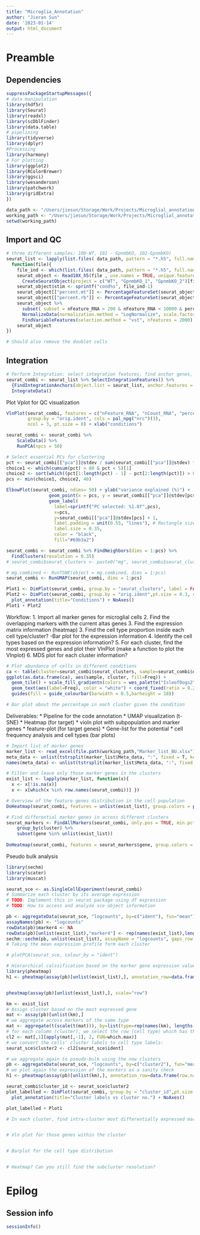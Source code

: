 ```yaml
---
title: "Microglia_Annotation"
author: "Jieran Sun"
date: '2023-01-14'
output: html_document
---
```

# Preamble

## Dependencies

```r
suppressPackageStartupMessages({
# data manipulation
library(hdf5r) 
library(Seurat)
library(readxl)
library(scDblFinder)
library(data.table)
# pipelining
library(tidyverse) 
library(dplyr)
#Processing
library(harmony)
# For plotting
library(ggplot2)
library(RColorBrewer)
library(ggsci)
library(wesanderson)
library(patchwork)
library(gridExtra)
})

data_path <- "/Users/jiesun/Storage/Work/Projects/Microglial_annotation/Data/"
working_path <- "/Users/jiesun/Storage/Work/Projects/Microglial_annotation/Microglial-annotation" 
setwd(working_path)
```

## Import and QC

```r
# three different samples: 100-WT, 101 - GpnmbKO, 102-GpnmbKO)
seurat_list <- lapply(list.files( data_path, pattern = "*.h5", full.name =TRUE), 
  function(file){
    file_ind <- which(list.files( data_path, pattern = "*.h5", full.name =TRUE) == file)
    seurat_object <- Read10X_h5(file , use.names = TRUE, unique.features = TRUE) %>% 
      CreateSeuratObject(project = c("WT", "GpnmbKO_1", "GpnmbKO_2")[file_ind], min.cells = 3, min.features = 200)
    seurat_object$stim <- sprintf("cond%s", file_ind-1)
    seurat_object[["percent.mt"]] <- PercentageFeatureSet(seurat_object, pattern = "^mt-")
    seurat_object[["percent.rb"]] <- PercentageFeatureSet(seurat_object, pattern = "^Rp[sl]")
    seurat_object %>% 
      subset( subset = nFeature_RNA > 200 & nFeature_RNA < 10000 & percent.mt < 15 & percent.rb < 25 ) %>%
      NormalizeData(normalization.method = "LogNormalize", scale.factor = 10000) %>%
      FindVariableFeatures(selection.method = "vst", nfeatures = 2000) 
    seurat_object
})

# Should also remove the doublet cells
```

## Integration

```r
# Perform Integration: select integration features, find anchor genes, integrate
seurat_combi <- seurat_list %>% SelectIntegrationFeatures() %>% 
  {FindIntegrationAnchors(object.list = seurat_list, anchor.features = .)} %>% 
  IntegrateData()
```

Plot Vplot for QC visualization
```r
VlnPlot(seurat_combi, features = c("nFeature_RNA", "nCount_RNA", "percent.mt"), 
        group.by = "orig.ident", cols = pal_npg("nrc")(3),
        ncol = 3, pt.size = 0) + xlab("conditions") 
```

```r
seurat_combi <- seurat_combi %>%  
    ScaleData() %>%
    RunPCA(npcs = 50)

# Select essential PCs for clustering
pct <- seurat_combi[["pca"]]@stdev / sum(seurat_combi[["pca"]]@stdev) * 100
choice1 <- which(cumsum(pct) > 80 & pct < 5)[1]
choice2 <- sort(which((pct[1:length(pct) - 1] - pct[2:length(pct)]) > 0.1 & cumsum(pct) > 60 ), decreasing = T)[1] + 1
pcs <- min(choice1, choice2, 40)

ElbowPlot(seurat_combi, ndims= 50) + ylab("variance explained (%)") +
                geom_point(x = pcs, y = seurat_combi[["pca"]]@stdev[pcs] , colour = "red") +
                geom_label(
                  label=sprintf("PC selected: %1.0f",pcs), 
                  x=pcs,
                  y=seurat_combi[["pca"]]@stdev[pcs] + 1,
                  label.padding = unit(0.55, "lines"), # Rectangle size around label
                  label.size = 0.35,
                  color = "black",
                  fill="#69b3a2")
```

```r
seurat_combi <- seurat_combi %>% FindNeighbors(dims = 1:pcs) %>%
  FindClusters(resolution = 0.35)
# seurat_combi$seurat_clusters <- paste0("mg", seurat_combi$seurat_clusters)

# mg.combined <- RunTSNE(object = mg.combined, dims = 1:pcs)
seurat_combi <- RunUMAP(seurat_combi, dims = 1:pcs)

Plot1 <- DimPlot(seurat_combi, group.by = "seurat_clusters", label = FALSE, label.color = "black", pt.size = 0.3, cols = pal_simpsons()(12))  + plot_annotation(title="Clusters") + NoAxes()
Plot2 <- DimPlot(seurat_combi, group.by = "orig.ident",pt.size = 0.3, cols = pal_simpsons()(3)) + 
  plot_annotation(title="Conditions") + NoAxes()
Plot1 + Plot2
```
Workflow:
1. Import all marker genes for microglial cells 
2. Find the overlapping markers with the current altas genes 
3. Find the expression matrix information (heatmap)
3. Find the cell type proportion inside each cell type/cluster? -Bar plot for the expression information
4. Identify the cell types based on the expression information?
5. For each cluster, find the most expressed genes and plot their VlnPlot (make a function to plot the Vlnplot)
6. MDS plot for each cluster information? 

```r
# Plot abundance of cells in different conditions
ca <- table(cluster=seurat_combi$seurat_clusters, sample=seurat_combi$orig.ident)
ggplot(as.data.frame(ca), aes(sample, cluster, fill=Freq)) + 
  geom_tile() + scale_fill_gradientn(colors = wes_palette("IsleofDogs2", 10, type = "continuous")) +
  geom_text(aes(label=Freq), color = "white") + coord_fixed(ratio = 0.25) +
  guides(fill = guide_colourbar(barwidth = 0.5,barheight = 18)) 

# Bar plot about the percentage in each cluster given the condition
```

Deliverables:
* Pipeline for the code annotation
* UMAP visualization (t-SNE) 
* Heatmap (for target)
* violn plot with subpopulation and marker genes 
* feature-plot (for target genes) 
* Gene-list for the potential 
* cell frequency analysis and cell types (bar plots)

```r
# Import list of marker genes 
marker_list <- read_excel(file.path(working_path,"Marker_list_BU.xlsx")) %>% {.[c(4:13)]}
meta_data <- unlist(tstrsplit(marker_list$Meta_data, ":", fixed = T, keep = 2))
names(meta_data) <- unlist(tstrsplit(marker_list$Meta_data, ":", fixed = T, keep = 1))

# Filter and leave only those marker genes in the clusters
exist_list <- lapply(marker_list, function(x){
  x <- x[!is.na(x)] 
  x <- x[which(x %in% row.names(seurat_combi))] })

# Overview of the feature genes distribution in the cell population
DoHeatmap(seurat_combi, features = unlist(exist_list), group.colors = pal_npg("nrc")(8))
```

```r
# Find differential marker genes in across different clusters 
seurat_markers <- FindAllMarkers(seurat_combi, only.pos = TRUE, min.pct = 0.25, logfc.threshold = 0.25, test.use = "bimod", verbose = FALSE) %>%
    group_by(cluster) %>%
    subset(gene %in% unlist(exist_list))
  
DoHeatmap(seurat_combi, features = seurat_markers$gene, group.colors = pal_simpsons()(12))
```
Pseudo bulk analysis
```r
library(sechm)
library(scater)
library(muscat)

seurat_sce <- as.SingleCellExperiment(seurat_combi)
# Summarize each cluster by its average expression 
# TODO: Implement this in seurat package using df expression
# TODO: How to access and analyze sce object information

pb <- aggregateData(seurat_sce, "logcounts", by=c("ident"), fun="mean")
assayNames(pb) <- "logcounts"
rowData(pb)$marker4 <- NA
rowData(pb)[unlist(exist_list),"marker4"] <- rep(names(exist_list),lengths(exist_list))
sechm::sechm(pb, unlist(exist_list), assayName = "logcounts", gaps_row = "marker4", show_colnames = TRUE, do.scale = TRUE, breaks=1, row_title_rot=0)
# Taking the mean expression profile form each cluster

# plotPCA(seurat_sce, colour_by = "ident")
```


```r
# Hierarchical calssification based on the marker gene expression value
library(pheatmap)
h1 <- pheatmap(assay(pb)[unlist(exist_list),], annotation_row=data.frame(row.names=unlist(exist_list), type=rep(names(exist_list), lengths(exist_list))), split=rep(names(exist_list), lengths(exist_list)), cluster_rows=FALSE, scale="row")


pheatmap(assay(pb)[unlist(exist_list),], scale="row")
```

```r
km <- exist_list
# Assign cluster based on the most expressed gene
mat <- assay(pb)[unlist(km),]
# we aggregate across markers of the same type
mat <- aggregate(t(scale(t(mat))), by=list(type=rep(names(km), lengths(km))), FUN=sum)
# for each column (cluster), we select the row (cell type) which has the maximum aggregated value
cl2 <- mat[,1][apply(mat[,-1], 2, FUN=which.max)]
# we convert the cells' cluster labels to cell type labels:
seurat_sce$cluster2 <- cl2[seurat_sce$ident]

# we aggregate again to pseudo-bulk using the new clusters
pb <- aggregateData(seurat_sce, "logcounts", by=c("cluster2"), fun="mean")
# we plot again the expression of the markers as a sanity check
h1 <- pheatmap(assay(pb)[unlist(km),], annotation_row=data.frame(row.names=unlist(km), type=rep(names(km), lengths(km))), split=rep(names(km), lengths(km)), cluster_rows=FALSE, scale="row")
```
```r
seurat_combi$cluster_id <- seurat_sce$cluster2
plot_labelled <- DimPlot(seurat_combi, group.by = "cluster_id",pt.size = 0.3, cols = pal_npg("nrc")(10), label = TRUE) + 
  plot_annotation(title="Cluster labels vs cluster no.") + NoAxes()

plot_labelled + Plot1
```

```r
# In each cluster, find intra-cluster most differentially expressed marker genes


# Vln plot for those genes within the cluster


# Barplot for the cell type distribution


# Heatmap? Can you still find the subcluster resolution?

```

# Epilog

## Session info

```r
sessionInfo()
```
